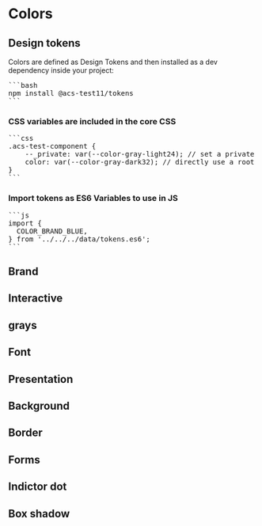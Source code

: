 
<Meta title="Design System/Colors" />
<Unstyled>

# Colors

## Design tokens

Colors are defined as Design Tokens and then installed as a dev dependency inside your project:

<pre>
```bash
npm install @acs-test11/tokens
```
</pre>

### CSS variables are included in the core CSS

<pre>
```css
.acs-test-component {
    --_private: var(--color-gray-light24); // set a private variable
    color: var(--color-gray-dark32); // directly use a root variable
}
```
</pre>

### Import tokens as ES6 Variables to use in JS

<pre>
```js
import {
  COLOR_BRAND_BLUE,
} from '../../../data/tokens.es6';
```
</pre>

## Brand
<TokenExample type="brand" />

## Interactive
<TokenExample type="interactive" />

## grays
<TokenExample type="gray" />

## Font
<TokenExample type="font" />

## Presentation
<TokenExample type="presentation" />

## Background
<TokenExample type="background" />

## Border
<TokenExample type="border" />

## Forms
<TokenExample type="form" />

## Indictor dot
<TokenExample type="indicator" />

## Box shadow
<TokenExample type="shadow" />

</Unstyled>